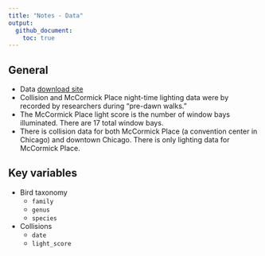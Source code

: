 ```yaml
---
title: "Notes - Data"
output: 
  github_document:
    toc: true
---
```


## General

* Data [download site](https://datadryad.org/resource/doi:10.5061/dryad.8rr0498)
* Collision and McCormick Place night-time lighting data were by recorded by researchers during "pre-dawn walks." 
* The McCormick Place light score is the number of window bays illuminated. There are 17 total window bays.
* There is collision data for both McCormick Place (a convention center in Chicago) and downtown Chicago. There is only lighting data for McCormick Place. 

## Key variables

* Bird taxonomy
  * `family`
  * `genus`
  * `species`
* Collisions
  * `date`
  * `light_score`




